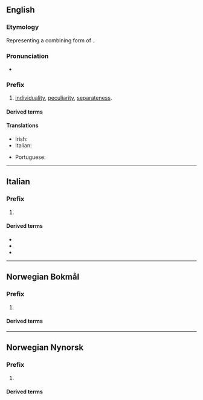 ==English==

===Etymology===
Representing a combining form of {{der|en|grc|ἴδιος||own, personal, distinct}}.

===Pronunciation===
* {{IPA|en|/ˈɪdɪəʊ/}}

===Prefix===
{{head|en|prefix}}

# [[individuality]], [[peculiarity]], [[separateness]].

====Derived terms====
{{prefixsee|en}}

====Translations====
{{trans-top|individuality, peculiarity or separateness}}
* Irish: {{t|ga|idea-}}
* Italian: {{t|it|idio-}}
{{trans-mid}}
* Portuguese: {{t|pt|idio-}}
{{trans-bottom}}

----

==Italian==

===Prefix===
{{head|it|prefix}}

# {{l|en|idio-}}

====Derived terms====
{{prefixsee|it}}
* {{l|it|idioblasto}}
* {{l|it|idiocultura}}
* {{l|it|idiografico}}

----

==Norwegian Bokmål==

===Prefix===
{{head|nb|prefix}}

# {{l|en|idio-}}

====Derived terms====
{{prefixsee|nb}}

----

==Norwegian Nynorsk==

===Prefix===
{{head|nn|prefix}}

# {{l|en|idio-}}

====Derived terms====
{{prefixsee|nn}}